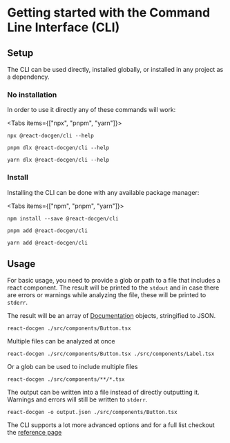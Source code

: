 
# Getting started with the Command Line Interface (CLI)

## Setup

The CLI can be used directly, installed globally, or installed in any project as
a dependency.

### No installation

In order to use it directly any of these commands will work:

<Tabs items={["npx", "pnpm", "yarn"]}>
  <Tab>

```shell filename="Terminal" copy
npx @react-docgen/cli --help
```

  </Tab>
  <Tab>

```shell filename="Terminal" copy
pnpm dlx @react-docgen/cli --help
```

  </Tab>
  <Tab>

```shell filename="Terminal" copy
yarn dlx @react-docgen/cli --help
```

  </Tab>
</Tabs>

### Install

Installing the CLI can be done with any available package manager:

<Tabs items={["npm", "pnpm", "yarn"]}>
  <Tab>

```shell filename="Terminal" copy
npm install --save @react-docgen/cli
```

  </Tab>
  <Tab>

```shell filename="Terminal" copy
pnpm add @react-docgen/cli
```

  </Tab>
  <Tab>

```shell filename="Terminal" copy
yarn add @react-docgen/cli
```

  </Tab>
</Tabs>

## Usage

For basic usage, you need to provide a glob or path to a file that includes a
react component. The result will be printed to the `stdout` and in case there
are errors or warnings while analyzing the file, these will be printed to
`stderr`.

The result will be an array of [Documentation](../reference/documentation/basic.mdx)
objects, stringified to JSON.

```shell filename="Terminal" copy
react-docgen ./src/components/Button.tsx
```

Multiple files can be analyzed at once

```shell filename="Terminal" copy
react-docgen ./src/components/Button.tsx ./src/components/Label.tsx
```

Or a glob can be used to include multiple files

```shell filename="Terminal" copy
react-docgen ./src/components/**/*.tsx
```

The output can be written into a file instead of directly outputting it.
Warnings and errors will still be written to `stderr`.

```shell filename="Terminal" copy
react-docgen -o output.json ./src/components/Button.tsx
```

The CLI supports a lot more advanced options and for a full list checkout the
[reference page](../reference/cli)
